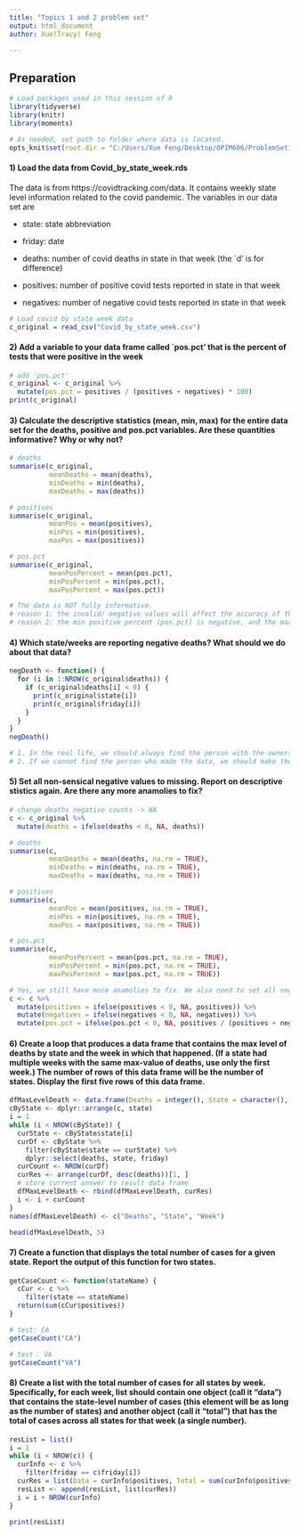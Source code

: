 ```yaml
---
title: "Topics 1 and 2 problem set"
output: html_document
author: Xue(Tracy) Feng

---
```


## Preparation

```r
# Load packages used in this session of R
library(tidyverse)
library(knitr)
library(moments)

# As needed, set path to folder where data is located.
opts_knit$set(root.dir = "C:/Users/Xue Feng/Desktop/OPIM606/ProblemSet1")
```

#### 1) Load the data from Covid_by_state_week.rds
The data is from https://covidtracking.com/data.  It contains weekly state level information related to the covid pandemic.  The variables in our data set are

- state: state abbreviation

- friday: date

- deaths: number of covid deaths in state in that week (the `d' is for difference)

- positives: number of positive covid tests reported in state in that week

- negatives: number of negative covid tests reported in state in that week

```r
# Load covid by state week data
c_original = read_csv("Covid_by_state_week.csv")
```

#### 2)  Add a variable to your data frame called `pos.pct' that is the percent of tests that were positive in the week

```r

# add 'pos.pct'
c_original <- c_original %>%
  mutate(pos.pct = positives / (positives + negatives) * 100)
print(c_original)
```

#### 3)  Calculate the descriptive statistics (mean, min, max) for the entire data set for the deaths, positive and pos.pct variables.  Are these quantities informative? Why or why not?

```r

# deaths
summarise(c_original,
          meanDeaths = mean(deaths),
          minDeaths = min(deaths),
          maxDeaths = max(deaths))

# positives
summarise(c_original,
          meanPos = mean(positives),
          minPos = min(positives),
          maxPos = max(positives))

# pos.pct
summarise(c_original,
          meanPosPercent = mean(pos.pct),
          minPosPercent = min(pos.pct),
          maxPosPercent = max(pos.pct))

# The data is NOT fully informative.
# reason 1: the invalid/ negative values will affect the accuracy of the minimum, mean, quantiles, and pos.pct
# reason 2: the min positive percent (pos.pct) is negative, and the max is over 100, which do not make sense
```

#### 4)  Which state/weeks are reporting negative deaths?  What should we do about that data?
```r

negDeath <- function() {
  for (i in 1:NROW(c_original$deaths)) {
    if (c_original$deaths[i] < 0) {
      print(c_original$state[i])
      print(c_original$friday[i])
    }
  }
}
negDeath()

# 1. In the real life, we should always find the person with the ownership of the data, and ask the meaning of the data. Does it have some special meaning? Is it a typo?. 
# 2. If we cannot find the person who made the data, we should make the negative deaths NA. This is because the count of deaths cannot be a negative number. It can only be equal or greater than 0. 
```

#### 5)  Set all non-sensical negative values to missing.  Report on descriptive stistics again.  Are there any more anamolies to fix?
```r

# change deaths negative counts -> NA
c <- c_original %>%
  mutate(deaths = ifelse(deaths < 0, NA, deaths))

# deaths
summarise(c,
          meanDeaths = mean(deaths, na.rm = TRUE),
          minDeaths = min(deaths, na.rm = TRUE),
          maxDeaths = max(deaths, na.rm = TRUE))

# positives
summarise(c,
          meanPos = mean(positives, na.rm = TRUE),
          minPos = min(positives, na.rm = TRUE),
          maxPos = max(positives, na.rm = TRUE))

# pos.pct
summarise(c,
          meanPosPercent = mean(pos.pct, na.rm = TRUE),
          minPosPercent = min(pos.pct, na.rm = TRUE),
          maxPosPercent = max(pos.pct, na.rm = TRUE))

# Yes, we still have more anamolies to fix. We also need to set all negative values of positives, negatives, and pos.pct to NA (becasue the count cannot be negative numbers). 
c <- c %>%
  mutate(positives = ifelse(positives < 0, NA, positives)) %>%
  mutate(negatives = ifelse(negatives < 0, NA, negatives)) %>%
  mutate(pos.pct = ifelse(pos.pct < 0, NA, positives / (positives + negatives) * 100))

```

#### 6)  Create a loop that produces a data frame that contains the max level of deaths by state and the week in which that happened.  (If a state had multiple weeks with the same max-value of deaths, use only the first week.) The number of rows of this data frame will be the number of states. Display the first five rows of this data frame.

```r

dfMaxLevelDeath <- data.frame(Deaths = integer(), State = character(), Week = character())
cByState <- dplyr::arrange(c, state)
i = 1
while (i < NROW(cByState)) {
  curState <- cByState$state[i]
  curDf <- cByState %>%
    filter(cByState$state == curState) %>%
    dplyr::select(deaths, state, friday)
  curCount <- NROW(curDf)
  curRes <- arrange(curDf, desc(deaths))[1, ]
  # store current answer to result data frame
  dfMaxLevelDeath <- rbind(dfMaxLevelDeath, curRes)
  i <- i + curCount
}
names(dfMaxLevelDeath) <- c("Deaths", "State", "Week")

head(dfMaxLevelDeath, 5)

```

#### 7)  Create a function that displays the total number of cases for a given state. Report the output of this function for two states.
```r
  
getCaseCount <- function(stateName) {
  cCur <- c %>%
    filter(state == stateName)
  return(sum(cCur$positives))
}

# test: CA
getCaseCount("CA")

# test： VA
getCaseCount("VA")

```

#### 8)  Create a list with the total number of cases for all states by week. Specifically, for each week, list should contain one object (call it "data") that contains the state-level number of cases (this element will be as long as the number of states) and another object (call it "total") that has the total of cases across all states for that week (a single number). 

```r

resList = list()
i = 1
while (i < NROW(c)) {
  curInfo <- c %>%
    filter(friday == c$friday[i])
  curRes = list(Data = curInfo$positives, Total = sum(curInfo$positives))
  resList <- append(resList, list(curRes))
  i = i + NROW(curInfo)
}

print(resList)

```


